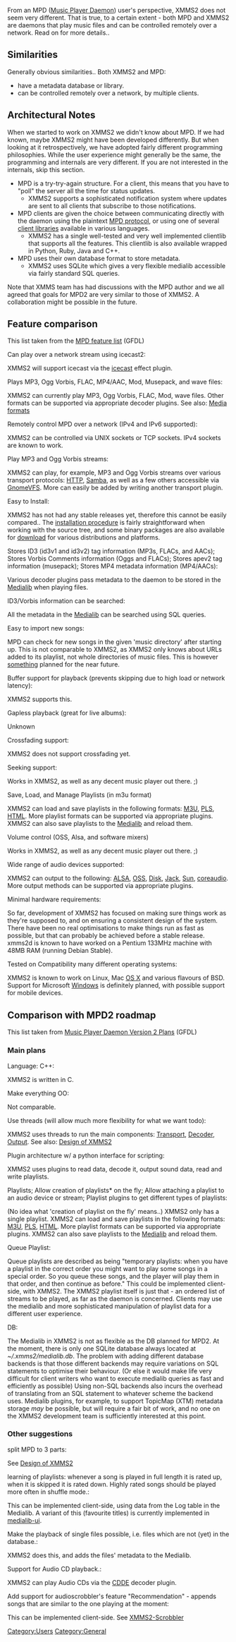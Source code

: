{{Navbar}}

From an MPD ([http://www.musicpd.org Music Player Daemon]) user's perspective, XMMS2 does not seem very different. That is true, to a certain extent - both MPD and XMMS2 are daemons that play music files and can be controlled remotely over a network. Read on for more details..

== Similarities ==
Generally obvious similarities.. Both XMMS2 and MPD:

* have a metadata database or library.
* can be controlled remotely over a network, by multiple clients.

== Architectural Notes ==

When we started to work on XMMS2 we didn't know about MPD. If we had known, maybe XMMS2 might have been developed differently. But when looking at it retrospectively, we have adopted fairly different programming philosophies. While the user experience might generally be the same, the programming and internals are very different. If you are not interested in the internals, skip this section.

* MPD is a try-try-again structure. For a client, this means that you have to "poll" the server all the time for status updates. 
** XMMS2 supports a sophisticated notification system where updates are sent to all clients that subscribe to those notifications.
* MPD clients are given the choice between communicating directly with the daemon using the plaintext [http://mpd.wikicities.com/wiki/Protocol_Reference MPD protocol], or using one of several [http://mpd.wikicities.com/wiki/Client_Libraries client libraries] available in various languages.
** XMMS2 has a single well-tested and very well implemented clientlib that supports all the features. This clientlib is also available wrapped in Python, Ruby, Java and C++.
* MPD uses their own database format to store metadata.
** XMMS2 uses SQLite which gives a very flexible medialib accessible via fairly standard SQL queries.

Note that XMMS team has had discussions with the MPD author and we all agreed that goals for MPD2 are very similar to those of XMMS2. A collaboration might be possible in the future.

== Feature comparison ==
This list taken from the [http://mpd.wikicities.com/wiki/Features MPD feature list] (GFDL)

; Can play over a network stream using icecast2:
XMMS2 will support icecast via the [[Component:ices | icecast]] effect plugin.
; Plays MP3, Ogg Vorbis, FLAC, MP4/AAC, Mod, Musepack, and wave files:
XMMS2 can currently play MP3, Ogg Vorbis, FLAC, Mod, wave files. Other formats can be supported via appropriate decoder plugins. See also: [[Media formats]]
; Remotely control MPD over a network (IPv4 and IPv6 supported):
XMMS2 can be controlled via UNIX sockets or TCP sockets. IPv4 sockets are known to work.
; Play MP3 and Ogg Vorbis streams:
XMMS2 can play, for example, MP3 and Ogg Vorbis streams over various transport protocols: [[Component:HTTP | HTTP]], [[Component:samba | Samba]], as well as a few others accessible via [[Component:GnomeVFS | GnomeVFS]]. More can easily be added by writing another transport plugin.
; Easy to Install:
XMMS2 has not had any stable releases yet, therefore this cannot be easily compared.. The [[Install instructions | installation procedure]] is fairly straightforward when working with the source tree, and some binary packages are also available for [[Download XMMS2 | download]] for various distributions and platforms.
; Stores ID3 (id3v1 and id3v2) tag information (MP3s, FLACs, and AACs); Stores Vorbis Comments information (Oggs and FLACs); Stores apev2 tag information (musepack); Stores MP4 metadata information (MP4/AACs):
Various decoder plugins pass metadata to the daemon to be stored in the [[Component:Medialib | Medialib]] when playing files.
; ID3/Vorbis information can be searched:
All the metadata in the [[Component:Medialib | Medialib]] can be searched using SQL queries.
; Easy to import new songs:
MPD can check for new songs in the given 'music directory' after starting up. This is not comparable to XMMS2, as XMMS2 only knows about URLs added to its playlist, not whole directories of music files. This is however [[General_Notify_support | something]] planned for the near future.
; Buffer support for playback (prevents skipping due to high load or network latency):
XMMS2 supports this.
; Gapless playback (great for live albums):
Unknown
; Crossfading support:
XMMS2 does not support crossfading yet.
; Seeking support:
Works in XMMS2, as well as any decent music player out there. ;)
; Save, Load, and Manage Playlists (in m3u format)
XMMS2 can load and save playlists in the following formats: [[Component:m3u | M3U]], [[Component:pls | PLS]], [[Component:html | HTML]]. More playlist formats can be supported via appropriate plugins. XMMS2 can also save playlists to the [[Component:Medialib | Medialib]] and reload them.
; Volume control (OSS, Alsa, and software mixers)
Works in XMMS2, as well as any decent music player out there. ;)
; Wide range of audio devices supported:
XMMS2 can output to the following: [[Component:ALSA | ALSA]], [[Component:OSS | OSS]], [[Component:Diskwriter | Disk]], [[Component:Jack | Jack]], [[Component:Sun | Sun]], [[Component:coreaudio | coreaudio]]. More output methods can be supported via appropriate plugins.
; Minimal hardware requirements:
So far, development of XMMS2 has focused on making sure things work as they're supposed to, and on ensuring a consistent design of the system. There have been no real optimisations to make things run as fast as possible, but that can probably be achieved before a stable release. xmms2d is known to have worked on a Pentium 133MHz machine with 48MB RAM (running Debian Stable).
; Tested on Compatibility many different operating systems:
XMMS2 is known to work on Linux, Mac [[OS X]] and various flavours of BSD. Support for Microsoft [[Windows]] is definitely planned, with possible support for mobile devices.

== Comparison with MPD2 roadmap ==
This list taken from [http://mpd.wikicities.com/wiki/MusicPlayerDaemonVersion2Plans Music Player Daemon Version 2 Plans] (GFDL)

=== Main plans ===

; Language<nowiki>:</nowiki> C++:
XMMS2 is written in C.
; Make everything OO:
Not comparable.
; Use threads (will allow much more flexibility for what we want todo):
XMMS2 uses threads to run the main components: [[Component:Transport | Transport]], [[Component:Decoder | Decoder]], [[Component:Output | Output]]. See also: [[Design of XMMS2]]
; Plugin architecture w/ a python interface for scripting:
XMMS2 uses plugins to read data, decode it, output sound data, read and write playlists.
; Playlists; Allow creation of playlists* on the fly; Allow attaching a playlist to an audio device or stream; Playlist plugins to get different types of playlists:
(No idea what 'creation of playlist on the fly' means..) XMMS2 only has a single playlist. XMMS2 can load and save playlists in the following formats: [[Component:m3u | M3U]], [[Component:pls | PLS]], [[Component:html | HTML]]. More playlist formats can be supported via appropriate plugins. XMMS2 can also save playlists to the [[Component:Medialib | Medialib]] and reload them.
; Queue Playlist:
Queue playlists are described as being "temporary playlists: when you have a playlist in the correct order you might want to play some songs in a special order. So you queue these songs, and the player will play them in that order, and then continue as before." This could be implemented client-side, with XMMS2. The XMMS2 playlist itself is just that - an ordered list of streams to be played, as far as the daemon is concerned. Clients may use the medialib and more sophisticated manipulation of playlist data for a different user experience.
; DB:
The Medialib in XMMS2 is not as flexible as the DB planned for MPD2. At the moment, there is only one SQLite database always located at ''~/.xmms2/medialib.db''. The problem with adding different database backends is that those different backends may require variations on SQL statements to optimise their behaviour. (Or else it would make life very difficult for client writers who want to execute medialib queries as fast and efficiently as possible) Using non-SQL backends also incurs the overhead of translating from an SQL statement to whatever scheme the backend uses. Medialib plugins, for example, to support TopicMap (XTM) metadata storage ''may'' be possible, but will require a fair bit of work, and no one on the XMMS2 development team is sufficiently interested at this point.

=== Other suggestions ===

; split MPD to 3 parts:
See [[Design of XMMS2]]
; learning of playlists<nowiki>:</nowiki> whenever a song is played in full length it is rated up, when it is skipped it is rated down. Highly rated songs should be played more often in shuffle mode.:
This can be implemented client-side, using data from the Log table in the Medialib. A variant of this (favourite titles) is currently implemented in [[XMMS2_Clients#medialib-ui_playlist_client | medialib-ui]].

; Make the playback of single files possible, i.e. files which are not (yet) in the database.:
XMMS2 does this, and adds the files' metadata to the Medialib.
; Support for Audio CD playback.:
XMMS2 can play Audio CDs via the [[Component:cdde | CDDE]] decoder plugin.
; Add support for audioscrobbler's feature "Recommendation" - appends songs that are similar to the one playing at the moment:
This can be implemented client-side. See [[Client:XMMS2-Scrobbler | XMMS2-Scrobbler]]


[[Category:Users]]
[[Category:General]]